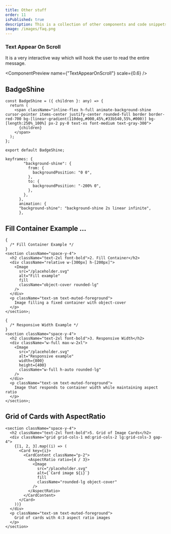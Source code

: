 ```yaml
---
title: Other stuff
order: 11
isPublished: true
description: This is a collection of other components and code snippets that are very useful in your project.
image: /images/faq.png
---
```


### Text Appear On Scroll

It is a very interactive way which will hook the user to read the entire message.

<ComponentPreview name={"TextAppearOnScroll"} scale={0.6} />

## BadgeShine

```tsx
const BadgeShine = ({ children }: any) => {
  return (
    <span className="inline-flex h-full animate-background-shine cursor-pointer items-center justify-center rounded-full border border-red-700 bg-[linear-gradient(110deg,#000,45%,#33b540,55%,#000)] bg-[length:250%_100%] px-2 py-0 text-xs font-medium text-gray-300">
      {children}
    </span>
  );
};

export default BadgeShine;
```

```tsx
keyframes: {
        "background-shine": {
          from: {
            backgroundPosition: "0 0",
          },
          to: {
            backgroundPosition: "-200% 0",
          },
        },
      },
      animation: {
      "background-shine": "background-shine 2s linear infinite",
      },

```

## Fill Container Example ...

```tsx
{
  /* Fill Container Example */
}
<section className="space-y-4">
  <h2 className="text-2xl font-bold">2. Fill Container</h2>
  <div className="relative w-[300px] h-[200px]">
    <Image
      src="/placeholder.svg"
      alt="Fill example"
      fill
      className="object-cover rounded-lg"
    />
  </div>
  <p className="text-sm text-muted-foreground">
    Image filling a fixed container with object-cover
  </p>
</section>;

{
  /* Responsive Width Example */
}
<section className="space-y-4">
  <h2 className="text-2xl font-bold">3. Responsive Width</h2>
  <div className="w-full max-w-2xl">
    <Image
      src="/placeholder.svg"
      alt="Responsive example"
      width={800}
      height={400}
      className="w-full h-auto rounded-lg"
    />
  </div>
  <p className="text-sm text-muted-foreground">
    Image that responds to container width while maintaining aspect ratio
  </p>
</section>;
```

## Grid of Cards with AspectRatio

```tsx
<section className="space-y-4">
  <h2 className="text-2xl font-bold">5. Grid of Image Cards</h2>
  <div className="grid grid-cols-1 md:grid-cols-2 lg:grid-cols-3 gap-4">
    {[1, 2, 3].map((i) => (
      <Card key={i}>
        <CardContent className="p-2">
          <AspectRatio ratio={4 / 3}>
            <Image
              src="/placeholder.svg"
              alt={`Card image ${i}`}
              fill
              className="rounded-lg object-cover"
            />
          </AspectRatio>
        </CardContent>
      </Card>
    ))}
  </div>
  <p className="text-sm text-muted-foreground">
    Grid of cards with 4:3 aspect ratio images
  </p>
</section>
```
